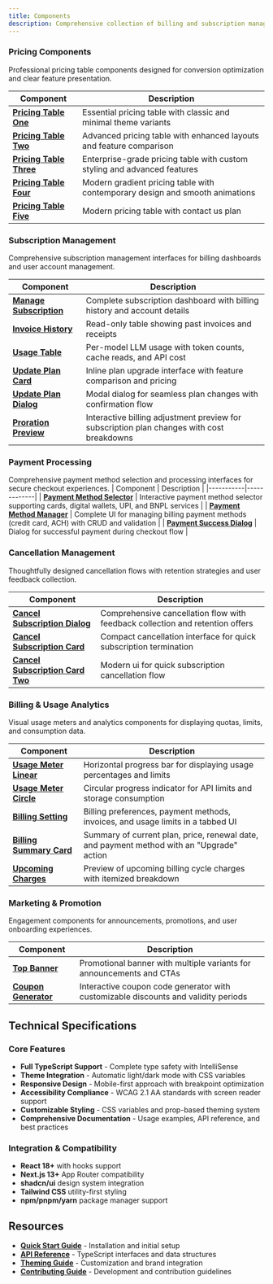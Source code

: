 ```yaml
---
title: Components
description: Comprehensive collection of billing and subscription management components with production-ready features.
---
```


### Pricing Components

Professional pricing table components designed for conversion optimization and clear feature presentation.

| Component | Description |
|-----------|-------------|
| **[Pricing Table One](/docs/components/pricing-table/pricing-table-one)**     | Essential pricing table with classic and minimal theme variants              |
| **[Pricing Table Two](/docs/components/pricing-table/pricing-table-two)**     | Advanced pricing table with enhanced layouts and feature comparison          |
| **[Pricing Table Three](/docs/components/pricing-table/pricing-table-three)** | Enterprise-grade pricing table with custom styling and advanced features     |
| **[Pricing Table Four](/docs/components/pricing-table/pricing-table-four)**   | Modern gradient pricing table with contemporary design and smooth animations |
| **[Pricing Table Five](/docs/components/pricing-table/pricing-table-five)**   | Modern pricing table with contact us plan                                    |

### Subscription Management

Comprehensive subscription management interfaces for billing dashboards and user account management.

| Component | Description |
|-----------|-------------|
| **[Manage Subscription](/docs/components/manage-subscription)**           | Complete subscription dashboard with billing history and account details                  |
| **[Invoice History](/docs/components/invoice-history)**                   | Read-only table showing past invoices and receipts                                        |
| **[Usage Table](/docs/components/usage-table)**                           | Per-model LLM usage with token counts, cache reads, and API cost                          |
| **[Update Plan Card](/docs/components/update-plan/update-plan-card)**     | Inline plan upgrade interface with feature comparison and pricing                         |
| **[Update Plan Dialog](/docs/components/update-plan/update-plan-dialog)** | Modal dialog for seamless plan changes with confirmation flow                             |
| **[Proration Preview](/docs/components/proration-preview)**               | Interactive billing adjustment preview for subscription plan changes with cost breakdowns |

### Payment Processing

Comprehensive payment method selection and processing interfaces for secure checkout experiences.
| Component | Description |
|-----------|-------------|
| **[Payment Method Selector](/docs/components/payment-method-selector)** | Interactive payment method selector supporting cards, digital wallets, UPI, and BNPL services |
| **[Payment Method Manager](/docs/components/payment-method-manager)** | Complete UI for managing billing payment methods (credit card, ACH) with CRUD and validation |
| **[Payment Success Dialog](/docs/components/payment-success-dialog)** | Dialog for successful payment during checkout flow |

### Cancellation Management

Thoughtfully designed cancellation flows with retention strategies and user feedback collection.

| Component                                                                                         | Description                                                                   |
| ------------------------------------------------------------------------------------------------- | ----------------------------------------------------------------------------- |
| **[Cancel Subscription Dialog](/docs/components/cancel-subscription/cancel-subscription-dialog)** | Comprehensive cancellation flow with feedback collection and retention offers |
| **[Cancel Subscription Card](/docs/components/cancel-subscription/cancel-subscription-card)** | Compact cancellation interface for quick subscription termination |
| **[Cancel Subscription Card Two](/docs/components/cancel-subscription/cancel-subscription-card-two)** | Modern ui for quick subscription cancellation flow |

### Billing & Usage Analytics

Visual usage meters and analytics components for displaying quotas, limits, and consumption data.

| Component | Description |
|-----------|-------------|
| **[Usage Meter Linear](/docs/components/usage-meter/usage-meter-linear)** | Horizontal progress bar for displaying usage percentages and limits                                                 |
| **[Usage Meter Circle](/docs/components/usage-meter/usage-meter-circle)** | Circular progress indicator for API limits and storage consumption                                                  |
| **[Billing Setting](/docs/components/billing-setting)**                   | Billing preferences, payment methods, invoices, and usage limits in a tabbed UI                                     |
| **[Billing Summary Card](/docs/components/billing-summary-card)**         | Summary of current plan, price, renewal date, and payment method with an "Upgrade" action                           |
| **[Upcoming Charges](/docs/components/upcoming-charges)**                 | Preview of upcoming billing cycle charges with itemized breakdown                                                   |

### Marketing & Promotion

Engagement components for announcements, promotions, and user onboarding experiences.

| Component | Description |
|-----------|-------------|
| **[Top Banner](/docs/components/banner)** | Promotional banner with multiple variants for announcements and CTAs |
| **[Coupon Generator](/docs/components/coupon)** | Interactive coupon code generator with customizable discounts and validity periods |

## Technical Specifications

### Core Features

- **Full TypeScript Support** - Complete type safety with IntelliSense
- **Theme Integration** - Automatic light/dark mode with CSS variables
- **Responsive Design** - Mobile-first approach with breakpoint optimization
- **Accessibility Compliance** - WCAG 2.1 AA standards with screen reader support
- **Customizable Styling** - CSS variables and prop-based theming system
- **Comprehensive Documentation** - Usage examples, API reference, and best practices

### Integration & Compatibility

- **React 18+** with hooks support
- **Next.js 13+** App Router compatibility
- **shadcn/ui** design system integration
- **Tailwind CSS** utility-first styling
- **npm/pnpm/yarn** package manager support

## Resources

- **[Quick Start Guide](/docs/quick-start)** - Installation and initial setup
- **[API Reference](/docs/interfaces)** - TypeScript interfaces and data structures
- **[Theming Guide](/docs/theming)** - Customization and brand integration
- **[Contributing Guide](/docs/contribution-open-source)** - Development and contribution guidelines
